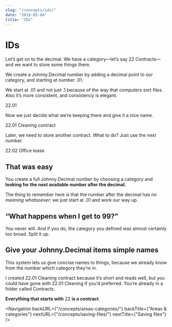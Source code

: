 ```yaml
---
slug: "/concepts/ids/"
date: "2019-05-04"
title: "IDs"
---
```


# IDs

Let’s get on to the decimal. We have a category—let’s say <JD>22 Contracts</JD>—and we want to store some things there.

We create a Johnny.Decimal number by adding a decimal point to our category, and starting at number <JD>.01</JD>.

We start at <JD>.01</JD> and not just <JD>.1</JD> because of the way that computers sort files. Also it’s more consistent, and consistency is elegant.

<span className="jd-inline text-xl sm:text-2xl mb-4 px-3 inline-block">
	22.01
</span>

Now we just decide what we’re keeping there and give it a nice name.

<span className="jd-inline text-xl sm:text-2xl mb-4 px-3 inline-block">
	22.01 Cleaning contract
</span>

Later, we need to store another contract. What to do? Just use the next
number.

<span className="jd-inline text-xl sm:text-2xl mb-4 px-3 inline-block">
	22.02 Office lease
</span>

## That was easy

You create a full Johnny.Decimal number by choosing a category and **looking for the next available number after the decimal.**

The thing to remember here is that the number after the decimal has _no meaning whatsoever:_ we just start at <JD>.01</JD> and work our way up.

## “What happens when I get to 99?”

You never will. And if you do, the category you defined was almost certainly too broad. Split it up.

## Give your Johnny.Decimal items simple names

This system lets us give concise names to things, because we already know from the number which category they’re in.

I created <JD>22.01 Cleaning contract</JD> because it’s short and
reads well, but you could have gone with <JD>22.01 Cleaning</JD> if you’d preferred. You’re already in a folder called <JD>Contracts</JD>.

**Everything that starts with** <JD>22</JD> **is a contract**.

<Navigation
	backURL={"/concepts/areas-categories/"}
	backTitle={"Areas & categories"}
	nextURL={"/concepts/saving-files/"}
	nextTitle={"Saving files"}
/>
